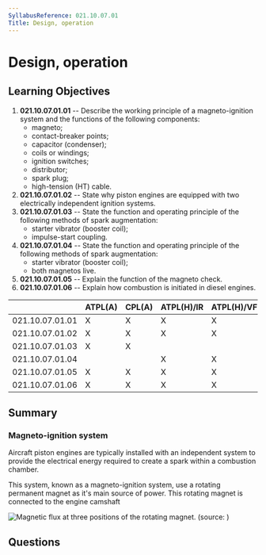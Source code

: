 ```yaml
---
SyllabusReference: 021.10.07.01
Title: Design, operation
---
```


# Design, operation

## Learning Objectives

1.  **021.10.07.01.01** -- Describe the working principle of a magneto-ignition
    system and the functions of the following components:
    *   magneto;
    *   contact-breaker points;
    *   capacitor (condenser);
    *   coils or windings;
    *   ignition switches;
    *   distributor;
    *   spark plug;
    *   high-tension (HT) cable.
2.  **021.10.07.01.02** -- State why piston engines are equipped with two
    electrically independent ignition systems.
3.  **021.10.07.01.03** -- State the function and operating principle of the
    following methods of spark augmentation:
    *   starter vibrator (booster coil);
    *   impulse-start coupling.
4.  **021.10.07.01.04** -- State the function and operating principle of the
    following methods of spark augmentation:
    *   starter vibrator (booster coil);
    *   both magnetos live.
5.  **021.10.07.01.05** -- Explain the function of the magneto check.
6.  **021.10.07.01.06** -- Explain how combustion is initiated in diesel engines.

|                 | ATPL(A) | CPL(A) | ATPL(H)/IR | ATPL(H)/VFR | CPL(H) | IR | CBIR(A) |
| --------------- | ------- | ------ | ---------- | ----------- | ------ | -- | ------- |
| 021.10.07.01.01 | X       | X      | X          | X           | X      |    |         |
| 021.10.07.01.02 | X       | X      | X          | X           | X      |    |         |
| 021.10.07.01.03 | X       | X      |            |             |        |    |         |
| 021.10.07.01.04 |         |        | X          | X           | X      |    |         |
| 021.10.07.01.05 | X       | X      | X          | X           | X      |    |         |
| 021.10.07.01.06 | X       | X      | X          | X           | X      |    |         |

## Summary

### Magneto-ignition system

Aircraft piston engines are typically installed with an independent system to
provide the electrical energy required to create a spark within a combustion
chamber.

This system, known as a magneto-ignition system, use a rotating permanent magnet
as it's main source of power. This rotating magnet is connected to the engine
camshaft

![Magnetic flux at three positions of the rotating magnet. (source: )](/images/021.10.07.01-1)

## Questions
